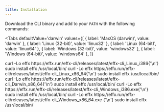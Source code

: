 ```yaml
---
title: Installation
---
```



Download the CLI binary and add to your `PATH` with the following commands:

<Tabs
  defaultValue='darwin'
  values={[
    { label: 'MaxOS (darwin)', value: 'darwin' },
    { label: 'Linux (32-bit)', value: 'linux32' },
    { label: 'Linux (64-bit)', value: 'linux64' },
    { label: 'Windows (32-bit)', value: 'windows32' },
    { label: 'Windows (64-bit)', value: 'windows64' },
  ]}
>
  <TabItem value='linux32'>
    <CodeBlock className='language-shell'>
      curl -Lo effx
      https://effx.run/effx-cli/releases/latest/effx-cli_Linux_i386{'\n'}
      sudo install effx /usr/local/bin/
    </CodeBlock>
  </TabItem>
  <TabItem value='linux64'>
    <CodeBlock className='language-shell'>
      curl -Lo effx
      https://effx.run/effx-cli/releases/latest/effx-cli_Linux_x86_64{'\n'}
      sudo install effx /usr/local/bin/
    </CodeBlock>
  </TabItem>
  <TabItem value='darwin'>
    <CodeBlock className='language-shell'>
      curl -Lo effx
      https://effx.run/effx-cli/releases/latest/effx-cli_Darwin_x86_64{'\n'}
      sudo install effx /usr/local/bin/
    </CodeBlock>
  </TabItem>
  <TabItem value='windows32'>
    <CodeBlock className='language-shell'>
      curl -Lo effx
      https://effx.run/effx-cli/releases/latest/effx-cli_Windows_i386.exe{'\n'}
      sudo install effx /usr/local/bin/
    </CodeBlock>
  </TabItem>
  <TabItem value='windows64'>
    <CodeBlock className='language-shell'>
      curl -Lo effx
      https://effx.run/effx-cli/releases/latest/effx-cli_Windows_x86_64.exe
      {'\n'}
      sudo install effx /usr/local/bin/
    </CodeBlock>
  </TabItem>
</Tabs>
